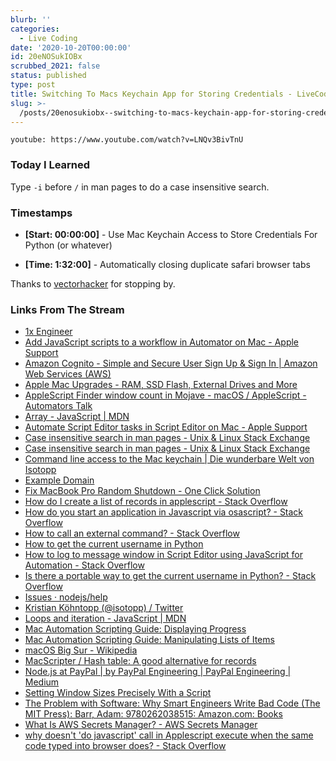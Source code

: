 ```yaml
---
blurb: ''
categories:
  - Live Coding
date: '2020-10-20T00:00:00'
id: 20eNOSukIOBx
scrubbed_2021: false
status: published
type: post
title: Switching To Macs Keychain App for Storing Credentials - LiveCoding
slug: >-
  /posts/20enosukiobx--switching-to-macs-keychain-app-for-storing-credentials--livecoding
---
```


`youtube: https://www.youtube.com/watch?v=LNQv3BivTnU`

### Today I Learned

Type `-i` before `/` in man pages to do a case insensitive search.

### Timestamps

- __[Start: 00:00:00]__ - Use Mac Keychain Access to Store Credentials For Python (or whatever)

- __[Time: 1:32:00]__ - Automatically closing duplicate safari browser tabs

Thanks to [vectorhacker](https://www.twitch.tv/vectorhacker) for stopping by.

### Links From The Stream

- [1x Engineer](https://1x.engineer/)
- [Add JavaScript scripts to a workflow in Automator on Mac - Apple Support](https://support.apple.com/guide/automator/add-javascript-scripts-to-a-workflow-auta229c77c2/mac)
- [Amazon Cognito - Simple and Secure User Sign Up & Sign In | Amazon Web Services (AWS)](https://aws.amazon.com/cognito/)
- [Apple Mac Upgrades - RAM, SSD Flash, External Drives and More](https://eshop.macsales.com/)
- [AppleScript Finder window count in Mojave - macOS / AppleScript - Automators Talk](https://talk.automators.fm/t/applescript-finder-window-count-in-mojave/3383)
- [Array - JavaScript | MDN](https://developer.mozilla.org/en-US/docs/Web/JavaScript/Reference/Global_Objects/Array)
- [Automate Script Editor tasks in Script Editor on Mac - Apple Support](https://support.apple.com/en-au/guide/script-editor/scpedt1125/mac)
- [Case insensitive search in man pages - Unix & Linux Stack Exchange](https://unix.stackexchange.com/questions/101295/case-insensitive-search-in-man-pages)
- [Case insensitive search in man pages - Unix & Linux Stack Exchange](https://unix.stackexchange.com/questions/101295/case-insensitive-search-in-man-pages/101427#101427)
- [Command line access to the Mac keychain | Die wunderbare Welt von Isotopp](https://blog.koehntopp.info/2017/01/26/command-line-access-to-the-mac-keychain.html)
- [Example Domain](https://www.example.com/)
- [Fix MacBook Pro Random Shutdown - One Click Solution](https://realmacmods.com/product/macbook-pro-nocrash-utility/)
- [How do I create a list of records in applescript - Stack Overflow](https://stackoverflow.com/questions/18815921/how-do-i-create-a-list-of-records-in-applescript/18816682)
- [How do you start an application in Javascript via osascript? - Stack Overflow](https://stackoverflow.com/questions/29408703/how-do-you-start-an-application-in-javascript-via-osascript)
- [How to call an external command? - Stack Overflow](https://stackoverflow.com/questions/89228/how-to-call-an-external-command)
- [How to get the current username in Python](https://www.kite.com/python/answers/how-to-get-the-current-username-in-python)
- [How to log to message window in Script Editor using JavaScript for Automation - Stack Overflow](https://stackoverflow.com/questions/27609455/how-to-log-to-message-window-in-script-editor-using-javascript-for-automation/27609609#27609609)
- [Is there a portable way to get the current username in Python? - Stack Overflow](https://stackoverflow.com/questions/842059/is-there-a-portable-way-to-get-the-current-username-in-python)
- [Issues · nodejs/help](https://github.com/nodejs/help/issues)
- [Kristian Köhntopp (@isotopp) / Twitter](https://twitter.com/isotopp)
- [Loops and iteration - JavaScript | MDN](https://developer.mozilla.org/en-US/docs/Web/JavaScript/Guide/Loops_and_iteration)
- [Mac Automation Scripting Guide: Displaying Progress](https://developer.apple.com/library/archive/documentation/LanguagesUtilities/Conceptual/MacAutomationScriptingGuide/DisplayProgress.html)
- [Mac Automation Scripting Guide: Manipulating Lists of Items](https://developer.apple.com/library/archive/documentation/LanguagesUtilities/Conceptual/MacAutomationScriptingGuide/ManipulateListsofItems.html)
- [macOS Big Sur - Wikipedia](https://en.wikipedia.org/wiki/MacOS_Big_Sur)
- [MacScripter / Hash table: A good alternative for records](https://www.macscripter.net/viewtopic.php?id=39424)
- [Node.js at PayPal | by PayPal Engineering | PayPal Engineering | Medium](https://medium.com/paypal-engineering/node-js-at-paypal-4e2d1d08ce4f)
- [Setting Window Sizes Precisely With a Script](https://macmost.com/setting-window-sizes-precisely-with-a-script.html)
- [The Problem with Software: Why Smart Engineers Write Bad Code (The MIT Press): Barr, Adam: 9780262038515: Amazon.com: Books](https://www.amazon.com/Problem-Software-Smart-Engineers-Write/dp/026203851X?pd_rd_w=Msszl&pf_rd_p=58f68c27-9bf4-466f-b1c8-101a062bcc82&pf_rd_r=19VBS4M33TZPJKKA43WB&pd_rd_r=424483ce-28d3-4f26-b80f-88d6d1eeff41&pd_rd_wg=Ryn0K)
- [What Is AWS Secrets Manager? - AWS Secrets Manager](https://docs.aws.amazon.com/secretsmanager/latest/userguide/intro.html)
- [why doesn't 'do javascript' call in Applescript execute when the same code typed into browser does? - Stack Overflow](https://stackoverflow.com/questions/6561452/why-doesnt-do-javascript-call-in-applescript-execute-when-the-same-code-typed/6563447#6563447)

